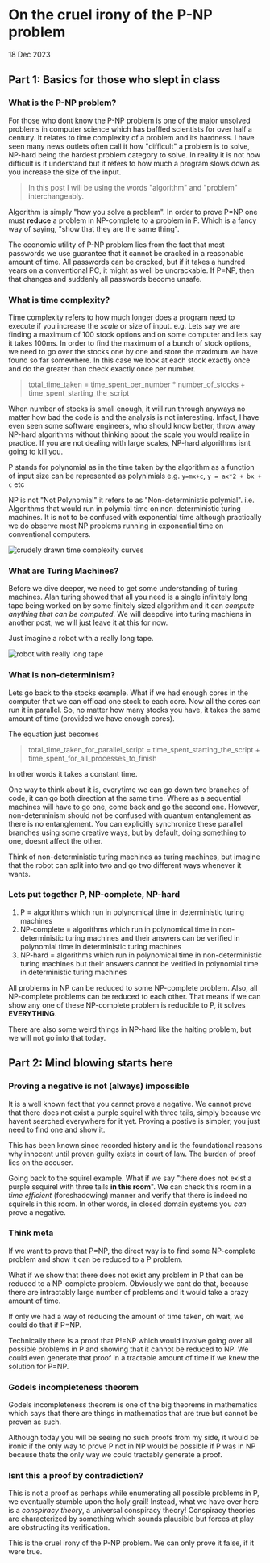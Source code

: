 
# On the cruel irony of the P-NP problem

<date>18 Dec 2023</date>

## Part 1: Basics for those who slept in class

### What is the P-NP problem?

For those who dont know the P-NP problem is one of the major unsolved problems in computer science which has baffled scientists for over half a century. It relates to time complexity of a problem and its hardness. I have seen many news outlets often call it how "difficult" a problem is to solve, NP-hard being the hardest problem category to solve. In reality it is not how difficult is it understand but it refers to how much a program slows down as you increase the size of the input.

> In this post I will be using the words "algorithm" and "problem" interchangeably. 

Algorithm is simply "how you solve a problem". In order to prove P=NP one must **reduce** a problem in NP-complete to a problem in P. Which is a fancy way of saying, "show that they are the same thing".

The economic utility of P-NP problem lies from the fact that most passwords we use guarantee that it cannot be cracked in a reasonable amount of time. All passwords can be cracked, but if it takes a hundred years on a conventional PC, it might as well be uncrackable. If P=NP, then that changes and suddenly all passwords become unsafe.

### What is time complexity?

Time complexity refers to how much longer does a program need to execute if you increase the *scale* or size of input. e.g. Lets say we are finding a maximum of 100 stock options and on some computer and lets say it takes 100ms. In order to find the maximum of a bunch of stock options, we need to go over the stocks one by one and store the maximum we have found so far somewhere. In this case we look at each stock exactly once and do the greater than check exactly once per number.

> total_time_taken = time_spent_per_number * number_of_stocks + time_spent_starting_the_script

When number of stocks is small enough, it will run through anyways no matter how bad the code is and the analysis is not interesting. Infact, I have even seen some software engineers, who should know better, throw away NP-hard algorithms without thinking about the scale you would realize in practice. If you are not dealing with large scales, NP-hard algorithms isnt going to kill you.

P stands for polynomial as in the time taken by the algorithm as a function of input size can be represented as polynimials e.g. `y=mx+c`, `y = ax*2 + bx + c`  etc

NP is not "Not Polynomial" it refers to as "Non-deterministic polymial". i.e. Algorithms that would run in polymial time on non-deterministic turing machines. It is not to be confused with exponential time although practically we do observe most NP problems running in exponential time on conventional computers.

<img alt="crudely drawn time complexity curves" src={ComplexityCurves}> </img>

### What are Turing Machines?

Before we dive deeper, we need to get some understanding of turing machines. Alan turing showed that all you need is a single infinitely long tape being worked on by some finitely sized algorithm and it can *compute anything that can be computed*. We will deepdive into turing machiens in another post, we will just leave it at this for now.

Just imagine a robot with a really long tape.

<img alt="robot with really long tape" src={RobotWithTape}> </img>

### What is non-determinism?

Lets go back to the stocks example. What if we had enough cores in the computer that we can offload one stock to each core. Now all the cores can run it in parallel. So, no matter how many stocks you have, it takes the same amount of time (provided we have enough cores).

The equation just becomes

> total_time_taken_for_parallel_script = time_spent_starting_the_script + time_spent_for_all_processes_to_finish

In other words it takes a constant time.

One way to think about it is, everytime we can go down two branches of code, it can go both direction at the same time. Where as a sequential machines will have to go one, come back and go the second one. However, non-determinism should not be confused with quantum entanglement as there is no entanglement. You can explicitly synchronize these parallel branches using some creative ways, but by default, doing something to one, doesnt affect the other.

Think of non-deterministic turing machines as turing machines, but imagine that the robot can split into two and go two different ways whenever it wants.

### Lets put together P, NP-complete, NP-hard

1. P = algorithms which run in polynomical time in deterministic turing machines
2. NP-complete = algorithms which run in polynomical time in non-deterministic turing machines and their answers can be verified in polynomial time in deterministic turing machines
3. NP-hard = algorithms which run in polynomical time in non-deterministic turing machines but their answers cannot be verified in polynomial time in deterministic turing machines

All problems in NP can be reduced to some NP-complete problem. Also, all NP-complete problems can be reduced to each other. That means if we can show any one of these NP-complete problem is reducible to P, it solves **EVERYTHING**.

There are also some weird things in NP-hard like the halting problem, but we will not go into that today.

## Part 2: Mind blowing starts here

### Proving a negative is not (always) impossible

It is a well known fact that you cannot prove a negative. We cannot prove that there does not exist a purple squirel with three tails, simply because we havent searched everywhere for it yet. Proving a postive is simpler, you just need to find one and show it. 

This has been known since recorded history and is the foundational reasons why innocent until proven guilty exists in court of law. The burden of proof lies on the accuser.

Going back to the squirel example. What if we say "there does not exist a purple ssquirel with three tails **in this room**". We can check this room in a *time efficient* (foreshadowing) manner and verify that there is indeed no squirels in this room. In other words, in closed domain systems you *can* prove a negative.

### Think meta

If we want to prove that P=NP, the direct way is to find some NP-complete problem and show it can be reduced to a P problem.

What if we show that there does not exist any problem in P that can be reduced to a NP-complete problem. Obviously we cant do that, because there are intractably large number of problems and it would take a crazy amount of time.

If only we had a way of reducing the amount of time taken, oh wait, we could do that if P=NP.

Technically there is a proof that P!=NP which would involve going over all possible problems in P and showing that it cannot be reduced to NP. We could even generate that proof in a tractable amount of time if we knew the solution for P=NP.

### Godels incompleteness theorem

Godels incompleteness theorem is one of the big theorems in mathematics which says that there are things in mathematics that are true but cannot be proven as such.

Although today you will be seeing no such proofs from my side, it would be ironic if the only way to prove P not in NP would be possible if P was in NP because thats the only way we could tractably generate a proof.

### Isnt this a proof by contradiction?

This is not a proof as perhaps while enumerating all possible problems in P, we eventually stumble upon the holy grail! Instead, what we have over here is a *conspiracy theory*, a universal conspiracy theory! Conspiracy theories are characterized by something which sounds plausible but forces at play are obstructing its verification.

This is the cruel irony of the P-NP problem. We can only prove it false, if it were true.
